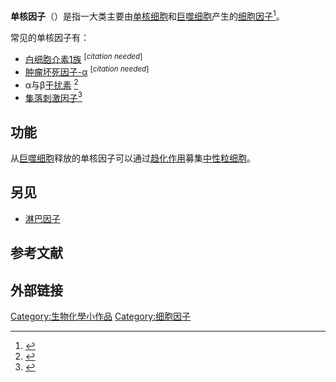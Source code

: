 '''单核因子'''（{{lang-en|monokine}}）是指一大类主要由[[单核细胞|单核细胞]]和[[巨噬细胞|巨噬细胞]]产生的[[细胞因子|细胞因子]]<ref>{{MeshName|Monokines}}</ref>。  

常见的单核因子有：
* [[白细胞介素1族|白细胞介素1族]] <sup class="noprint Inline-Template Template-Fact" style="white-space:nowrap;" contenteditable="false">[''<span title="This claim needs references to reliable sources. (July 2014)">citation needed</span>'']</sup>
* [[肿瘤坏死因子-α|肿瘤坏死因子-α]] <sup class="noprint Inline-Template Template-Fact" style="white-space:nowrap;" contenteditable="false">[''<span title="This claim needs references to reliable sources. (July 2014)">citation needed</span>'']</sup>
* α与β[[干扰素|干扰素]] <ref name="CruseLewis2009">{{Cite book|author1 = Julius M. Cruse|author2 = Robert Edwin Lewis|title = Illustrated dictionary of immunology|url = http://books.google.com/books?id=X4X8d2SmQB0C&pg=PA208|accessdate = 24 April 2011|date = 20 April 2009|publisher = CRC Press|isbn = 978-0-8493-7987-1|pages = 208–|archive-date = 2021-04-28|archive-url = https://web.archive.org/web/20210428005720/https://books.google.com/books?id=X4X8d2SmQB0C&pg=PA208|dead-url = no}}</ref>
* [[集落刺激因子|集落刺激因子]]<ref name="CruseLewis2009">{{Cite book|author1 = Julius M. Cruse|author2 = Robert Edwin Lewis|title = Illustrated dictionary of immunology|url = http://books.google.com/books?id=X4X8d2SmQB0C&pg=PA208|accessdate = 24 April 2011|date = 20 April 2009|publisher = CRC Press|isbn = 978-0-8493-7987-1|pages = 208–}}</ref>

== 功能 ==
从[[巨噬细胞|巨噬细胞]]释放的单核因子可以通过[[趨化性|趋化作用]]募集[[中性粒细胞|中性粒细胞]]。

== 另见 ==
* [[淋巴因子|淋巴因子]]

== 参考文献 ==
{{Reflist}}

== 外部链接 ==
{{细胞因子}}
[[Category:生物化學小作品|Category:生物化學小作品]]
[[Category:细胞因子|Category:细胞因子]]
